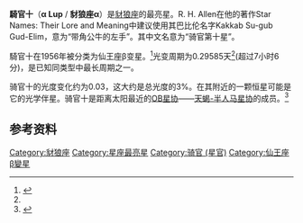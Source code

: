 {{Starbox begin
| name=豺狼座α }}
{{Starbox observe
| epoch=J2000
| ra={{RA|14|41|55.7556}}<ref name="hipparcos">{{cite journal
  | author=Perryman, M. A. C. ''et al''
  | title=The HIPPARCOS Catalogue
  | journal=Astronomy & Astrophysics | volume=323
  | pages=L49–L52 | bibcode=1997A&A...323L..49P |date=April 1997}}</ref>
| dec={{DEC|–47|23|17.520}}<ref name="hipparcos" />
| appmag_v=2.30
| 星官=  [[:Category:骑官_(星官)|骑官]] ([[氐宿|氐宿]])
| constell=[[豺狼座|豺狼座]]
}}
{{Starbox character
| class=B1.5 III<ref name="apj157">{{cite journal
  | author=Hiltner, W. A.; Garrison, R. F.; Schild, R. E.
  | title=MK Spectral Types for Bright Southern OB Stars
  | url=https://archive.org/details/sim_astrophysical-journal_1969-07_157_1/page/313
  | journal=Astrophysical Journal | volume=157
  | page=313–326 | doi=10.1086/150069 |date=July 1969}}</ref>
| b-v=–0.20<ref name="clpl4">{{cite journal
  | author=Johnson, H. L. | coauthor=''et al''.
  | title=UBVRIJKL photometry of the bright stars
  | journal=Communications of the Lunar and Planetary Laboratory | volume=4 | issue=99 | year=1966
  | bibcode=1966CoLPL...4...99J }}</ref>
| u-b=–0.88<ref name="clpl4" />
| variable=[[仙王座β变星|仙王座β变星]]
}}
{{Starbox astrometry
| radial_v={{nowrap|+5.4 ± 0.6}}<ref name="aaa448" />
| prop_mo_ra=–21.15<ref name="hipparcos" />
| prop_mo_dec=–24.22<ref name="hipparcos" />
| parallax=5.95
| p_error=0.76
| parallax_footnote=<ref name="hipparcos" />
| absmag_v=-3.83
}}
{{Starbox detail
| mass=
| radius=
| luminosity=
| temperature={{nowrap|21,820 ± 2,160}}<ref>{{cite journal
  | author=Sokolov, N. A.
  | title=The determination of T_eff_ of B, A and F main sequence stars from the continuum between 3200 A and 3600 A
  | journal=Astronomy and Astrophysics Supplement
  | volume=110 | page=553-564 | bibcode=1995A&AS..110..553S |date=May 1995}}</ref>
| metal=<math>\begin{smallmatrix}\left[\frac{m}{H}\right]\ =\ 0.04\ \pm\ 0.10\end{smallmatrix}</math><ref name="aaa433">{{cite journal
  | author=Daszyńska-Daszkiewicz, J.; Niemczura, E.
  | title=Metallicity of mono- and multiperiodic β Cephei stars | journal=Astronomy and Astrophysics | volume=433
  | issue=3 | pages=1031-1035
  | doi=10.1051/0004-6361:20040397 |date=April 2005}}</ref>
| rotational_velocity=16<ref name="aaa448" />
| age={{nowrap|1.6–2.0 × 10<sup>7</sup>}}<ref name="aaa448" /><ref name="aaa448">{{cite journal
  | author=Jilinski, E. | coauthors=''et al''.
  | title=Radial velocity measurements of B stars in the Scorpius-Centaurus association
  | journal=Astronomy and Astrophysics | volume=448
  | issue=3 | pages=1001–1006
  | doi=10.1051/0004-6361:20041614 |date=March 2006}}</ref>
}}
{{Starbox catalog
| names=Kakkab, [[Harvard_Revised_catalogue|HR]] 5469,  [[Cordoba_Durchmusterung|CD]] -46°9501, [[Henry_Draper_catalogue|HD]] 129056, [[Smithsonian_Astrophysical_Observatory_Star_Catalog|SAO]] 225128, FK5 541, CPD P-46 6927, [[Hipparcos_catalogue|HIP]] 71860.<ref name="SIMBAD">{{cite web
  | work=SIMBAD
  | title=V* alf Lup  -- Variable Star of beta Cep type
  | publisher=Centre de Données astronomiques de Strasbourg
  | url=http://simbad.u-strasbg.fr/simbad/sim-basic?Ident=V*+alf+Lup
  | accessdate=2009-10-26
  | archive-date=2019-12-22
  | archive-url=https://web.archive.org/web/20191222142511/http://simbad.u-strasbg.fr/simbad/sim-basic?Ident=V*+alf+Lup
  | dead-url=no
  }}</ref>
}}
{{Starbox end}}

'''騎官十'''（'''α Lup''' / '''豺狼座α'''）是[[豺狼座|豺狼座]]的最亮星。R. H. Allen在他的著作Star Names: Their Lore and Meaning中建议使用其巴比伦名字Kakkab Su-gub Gud-Elim，意为“带角公牛的左手”。其中文名意为“骑官第十星”。

騎官十在1956年被分类为仙王座β变星。<ref>{{cite journal
  | author=Pagel, B. E. J. | title=Results of a search for bright β Cephei variables in the southern sky
  | url=https://archive.org/details/sim_monthly-notices-of-the-royal-astronomical-society_1956_116_1/page/n15 | journal=Monthly Notices of the Royal Astronomical Society| volume=116 | pages=10–24 | year=1956
  | bibcode=1956MNRAS.116...10P }}</ref>光变周期为0.29585天<ref name="aaa433" />(超过7小时6分)，是已知同类型中最长周期之一。

骑官十的光度变化约为0.03，这大约是总光度的3%。在其附近的一颗恒星可能是它的光学伴星。骑官十是距离太阳最近的[[OB星协|OB星协]]——[[天蝎-半人马星协|天蝎-半人马星协]]的成员。<ref name="aaa448">{{cite journal
  | author=Jilinski, E. | coauthors=''et al''.
  | title=Radial velocity measurements of B stars in the Scorpius-Centaurus association
  | journal=Astronomy and Astrophysics | volume=448
  | issue=3 | pages=1001–1006
  | doi=10.1051/0004-6361:20041614 |date=March 2006}}</ref>

== 参考资料 ==
{{Reflist}}

{{Stars of Lupus}}
[[Category:豺狼座|Category:豺狼座]]
[[Category:星座最亮星|Category:星座最亮星]]
[[Category:骑官_(星官)|Category:骑官 (星官)]]
[[Category:仙王座β變星|Category:仙王座β變星]]